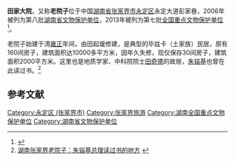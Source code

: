 {{coord|29|07|14|N|110|30|56|E|display=title|scale:10000}}
{{文物保护单位
| 级别 = 全国
| 省区市 = 湖南省
| 名称 = 田家大院
| 图片 = 
| 所在 = [[张家界市|张家界市]][[永定区_(张家界市)|永定区]]
| 分类 = 古建筑
| 时代 = 清
| 编号 = 7-1267-3-565
| 登录 = 2013年3月5日
}}

'''田家大院'''，又称'''老院子'''位于中国[[湖南省|湖南省]][[张家界市|张家界市]][[永定区_(张家界市)|永定区]]永定大道彭家巷，2006年被列为第八批[[湖南省文物保护单位|湖南省文物保护单位]]，2013年被列为第七批[[全国重点文物保护单位|全国重点文物保护单位]]<ref>{{cite web|url=http://www.ncha.gov.cn/Portals/0/download/dqpqgzdwwbhdw.pdf|title=第七批全国重点文物保护单位名单|date=2013年3月5日|publisher=国务院|accessdate=2016年2月19日|archive-date=2014年11月2日|archive-url=https://web.archive.org/web/20141102171354/http://www.sach.gov.cn/Portals/0/download/dqpqgzdwwbhdw.pdf|dead-url=no}}</ref>。

老院子始建于清[[雍正|雍正]]年间，由田起瑗修建，是典型的毕兹卡（土家族）民居，原有160间房子，建筑面积达10000多平方米，因年久失修，现仅保存30间房子，建筑面积2000平方米。这里也是地质学家、中科院院士[[田奇镌|田奇镌]]的故居，[[朱镕基|朱镕基]]也曾在此读过书。<ref>[http://tour.rednet.cn/c/2011/01/30/2171798.htm 湖南张家界老院子：朱镕基总理读过书的地方] {{webarchive|url=https://web.archive.org/web/20111210134532/http://tour.rednet.cn/c/2011/01/30/2171798.htm |date=2011-12-10 }}</ref>

==参考文献==
{{reflist}}

{{湖南全国重点文物保护单位}}

{{DEFAULTSORT:Lao}}
[[Category:永定区_(张家界市)|Category:永定区 (张家界市)]]
[[Category:张家界旅游|Category:张家界旅游]]
[[Category:湖南全国重点文物保护单位|Category:湖南全国重点文物保护单位]]
[[Category:湖南省文物保护单位|Category:湖南省文物保护单位]]